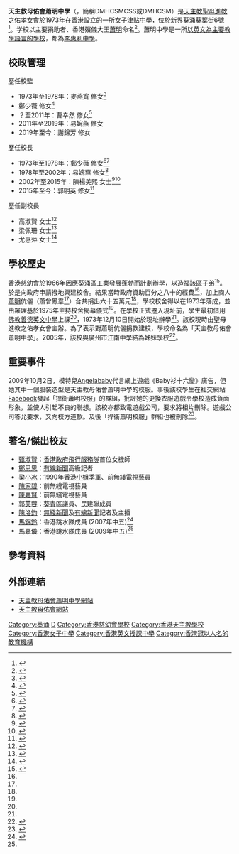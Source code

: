 {{NoteTA
|G1 = Unit
}}
{{Infobox school
| name = 天主教母佑會蕭明中學<br/>Daughters of Mary Help of Christians Siu Ming Catholic Secondary School
| nickname = DMHCSMCSS、DMHCSM
| logo = DMHCSMCSS Logo.jpg
| image = Daughters of Mary Help of Christians Siu Ming Catholic Secondary School.JPG
| motto = 純潔仁愛
| motto_translation = {{lang-en|Purity and Charity}}
| established = 1973年
| type = 政府津貼女子文法中學
| gender = [[單性別教育|女校]]
| religion = [[天主教|天主教]]
| school_sponsoring_body = [[母佑會|聖母進教之佑孝女會]]
| district = [[葵青區|葵青區]]
| superintendent = 謝錦芳修女
| principal = 郭明英修女
| area = 6,832平方米
| location = {{HKG}}[[新界|新界]][[葵涌|葵涌]]葵葉街6號
| house = 紅、黃、藍、綠<ref>{{cite news | title=蕭明中學陸運會 綠社膺總冠軍 | url=https://mmis.hkpl.gov.hk/coverpage/-/coverpage/view?_coverpage_WAR_mmisportalportlet_hsf=%E8%95%AD%E6%98%8E%E4%B8%AD%E5%AD%B8&_coverpage_WAR_mmisportalportlet_actual_q=%28%20verbatim_dc.collection%3A%28%22Old%5C%20HK%5C%20Newspapers%22%29%20%29%20AND+%28%20%28%20allTermsMandatory%3A%28true%29%20OR+all_dc.title%3A%28%E8%95%AD%E6%98%8E%E4%B8%AD%E5%AD%B8%29%20OR+all_dc.creator%3A%28%E8%95%AD%E6%98%8E%E4%B8%AD%E5%AD%B8%29%20OR+all_dc.contributor%3A%28%E8%95%AD%E6%98%8E%E4%B8%AD%E5%AD%B8%29%20OR+all_dc.subject%3A%28%E8%95%AD%E6%98%8E%E4%B8%AD%E5%AD%B8%29%20OR+fulltext%3A%28%E8%95%AD%E6%98%8E%E4%B8%AD%E5%AD%B8%29%20OR+all_dc.description%3A%28%E8%95%AD%E6%98%8E%E4%B8%AD%E5%AD%B8%29%20%29%20%29&_coverpage_WAR_mmisportalportlet_sort_field=score&p_r_p_-1078056564_c=QF757YsWv59H%2FuxqfBwEJJs6Y7ZWphlD&_coverpage_WAR_mmisportalportlet_o=51&_coverpage_WAR_mmisportalportlet_sort_order=desc | page=8 | publisher=華僑日報 | date=1988-10-27 | accessdate=2020-11-26 |quote= }}</ref>
| su = Harphosic
| website = {{url|http://dmhcsm.edu.hk/}}
| language = [[香港英文授課中學|英文]]
| telephone = {{tel|852|2424 1796}}
| fax = {{tel|852|2484 1434}}
}}

'''天主教母佑會蕭明中學'''（{{lang-en|Daughters of Mary Help of Christians Siu Ming Catholic Secondary School}}，簡稱DMHCSMCSS或DMHCSM）是[[天主教|天主教]][[母佑會|聖母進教之佑孝女會]]於1973年在[[香港|香港]]設立的一所女子[[津貼中學|津貼中學]]，位於[[新界|新界]][[葵涌|葵涌]][[葵葉街|葵葉街]]6號<ref name="蕭明中學">{{cite web|url=http://dmhcsm.edu.hk/cindex.html|title=天主教母佑會蕭明中學|publisher=[[天主教|天主教]][[母佑會|母佑會]]蕭明中學|accessdate=2009-05-17|archive-date=2021-04-29|archive-url=https://web.archive.org/web/20210429151518/http://dmhcsm.edu.hk/cindex.html|dead-url=no}}</ref>。学校以主要捐助者、香港殯儀大王[[蕭明_(1914年)|蕭明]]命名<ref>{{cite news | title=天主教母佑會在葵涌建校 蕭明中學在籌建中 蕭明慨捐五十萬元 | url=https://mmis.hkpl.gov.hk/coverpage/-/coverpage/view?_coverpage_WAR_mmisportalportlet_hsf=%E8%95%AD%E6%98%8E%E4%B8%AD%E5%AD%B8&_coverpage_WAR_mmisportalportlet_actual_q=%28%20verbatim_dc.collection%3A%28%22Old%5C%20HK%5C%20Newspapers%22%29%20%29%20AND+%28%20%28%20allTermsMandatory%3A%28true%29%20OR+all_dc.title%3A%28%E8%95%AD%E6%98%8E%E4%B8%AD%E5%AD%B8%29%20OR+all_dc.creator%3A%28%E8%95%AD%E6%98%8E%E4%B8%AD%E5%AD%B8%29%20OR+all_dc.contributor%3A%28%E8%95%AD%E6%98%8E%E4%B8%AD%E5%AD%B8%29%20OR+all_dc.subject%3A%28%E8%95%AD%E6%98%8E%E4%B8%AD%E5%AD%B8%29%20OR+fulltext%3A%28%E8%95%AD%E6%98%8E%E4%B8%AD%E5%AD%B8%29%20OR+all_dc.description%3A%28%E8%95%AD%E6%98%8E%E4%B8%AD%E5%AD%B8%29%20%29%20%29&_coverpage_WAR_mmisportalportlet_sort_field=score&p_r_p_-1078056564_c=QF757YsWv5%2F3zFhASdgu4UC3S0nrUmuc&_coverpage_WAR_mmisportalportlet_o=1&_coverpage_WAR_mmisportalportlet_sort_order=desc | page=9 | publisher=香港工商日報 | date=1973-02-15| accessdate=2020-11-26 |quote= }}</ref>。蕭明中學是一所[[香港英文授課中學|以英文為主要教學語言的學校]]，鄰為[[循道衞理聯合教會李惠利中學|李惠利中學]]。

==校政管理==
;歷任校監
*1973年至1978年：麥燕寬 修女<ref>{{cite news | title=母佑會蕭明中學 王澤長主持畢業 | url=https://mmis.hkpl.gov.hk/coverpage/-/coverpage/view?_coverpage_WAR_mmisportalportlet_hsf=%E8%95%AD%E6%98%8E%E4%B8%AD%E5%AD%B8&_coverpage_WAR_mmisportalportlet_actual_q=%28%20verbatim_dc.collection%3A%28%22Old%5C%20HK%5C%20Newspapers%22%29%20%29%20AND+%28%20%28%20allTermsMandatory%3A%28true%29%20OR+all_dc.title%3A%28%E8%95%AD%E6%98%8E%E4%B8%AD%E5%AD%B8%29%20OR+all_dc.creator%3A%28%E8%95%AD%E6%98%8E%E4%B8%AD%E5%AD%B8%29%20OR+all_dc.contributor%3A%28%E8%95%AD%E6%98%8E%E4%B8%AD%E5%AD%B8%29%20OR+all_dc.subject%3A%28%E8%95%AD%E6%98%8E%E4%B8%AD%E5%AD%B8%29%20OR+fulltext%3A%28%E8%95%AD%E6%98%8E%E4%B8%AD%E5%AD%B8%29%20OR+all_dc.description%3A%28%E8%95%AD%E6%98%8E%E4%B8%AD%E5%AD%B8%29%20%29%20%29&_coverpage_WAR_mmisportalportlet_sort_field=score&p_r_p_-1078056564_c=QF757YsWv5%2FYxWHIw1Z7kXCVyX6ojJFq&_coverpage_WAR_mmisportalportlet_o=25&_coverpage_WAR_mmisportalportlet_sort_order=desc| page=15 | publisher=華僑日報 | date=1986-07-04| accessdate=2020-11-26 |quote= }}</ref>
*鄭少薇 修女<ref>{{cite news | title=葵涌蕭明中學畢業 陳英麟主授憑 | url=https://mmis.hkpl.gov.hk/coverpage/-/coverpage/view?_coverpage_WAR_mmisportalportlet_hsf=%E8%95%AD%E6%98%8E%E4%B8%AD%E5%AD%B8&_coverpage_WAR_mmisportalportlet_actual_q=%28%20verbatim_dc.collection%3A%28%22Old%5C%20HK%5C%20Newspapers%22%29%20%29%20AND+%28%20%28%20allTermsMandatory%3A%28true%29%20OR+all_dc.title%3A%28%E8%95%AD%E6%98%8E%E4%B8%AD%E5%AD%B8%29%20OR+all_dc.creator%3A%28%E8%95%AD%E6%98%8E%E4%B8%AD%E5%AD%B8%29%20OR+all_dc.contributor%3A%28%E8%95%AD%E6%98%8E%E4%B8%AD%E5%AD%B8%29%20OR+all_dc.subject%3A%28%E8%95%AD%E6%98%8E%E4%B8%AD%E5%AD%B8%29%20OR+fulltext%3A%28%E8%95%AD%E6%98%8E%E4%B8%AD%E5%AD%B8%29%20OR+all_dc.description%3A%28%E8%95%AD%E6%98%8E%E4%B8%AD%E5%AD%B8%29%20%29%20%29&_coverpage_WAR_mmisportalportlet_sort_field=score&p_r_p_-1078056564_c=QF757YsWv58Sngm8Qm6Mny4tPG9SRW0d&_coverpage_WAR_mmisportalportlet_o=22&_coverpage_WAR_mmisportalportlet_sort_order=desc | page=16 | publisher=華僑日報 | date=1985-06-11| accessdate=2020-11-26 |quote= }}</ref>
*？至2011年：曹幸然 修女<ref>{{cite web |url=http://iis.dmhcsm.edu.hk/dmhcsm/hosting/info/04_newsletter/N0712F/slides/N0712P0203-orig.html |title=校訊第九期 |last= |first= |date=2007-12 |website= |publisher=天主教母佑會蕭明中學 |access-date=2020-11-26 |quote=}}</ref>
*2011年至2019年：易婉燕 修女
*2019年至今：謝錦芳 修女

;歷任校長
*1973年至1978年：鄭少薇 修女<ref>{{cite news | title=蕭明中學會考生成績優 何雅明榮獲ＯＢＥ勳銜 | url=https://mmis.hkpl.gov.hk/coverpage/-/coverpage/view?_coverpage_WAR_mmisportalportlet_hsf=%E8%95%AD%E6%98%8E%E4%B8%AD%E5%AD%B8&_coverpage_WAR_mmisportalportlet_actual_q=%28%20verbatim_dc.collection%3A%28%22Old%5C%20HK%5C%20Newspapers%22%29%20%29%20AND+%28%20%28%20allTermsMandatory%3A%28true%29%20OR+all_dc.title%3A%28%E8%95%AD%E6%98%8E%E4%B8%AD%E5%AD%B8%29%20OR+all_dc.creator%3A%28%E8%95%AD%E6%98%8E%E4%B8%AD%E5%AD%B8%29%20OR+all_dc.contributor%3A%28%E8%95%AD%E6%98%8E%E4%B8%AD%E5%AD%B8%29%20OR+all_dc.subject%3A%28%E8%95%AD%E6%98%8E%E4%B8%AD%E5%AD%B8%29%20OR+fulltext%3A%28%E8%95%AD%E6%98%8E%E4%B8%AD%E5%AD%B8%29%20OR+all_dc.description%3A%28%E8%95%AD%E6%98%8E%E4%B8%AD%E5%AD%B8%29%20%29%20%29&_coverpage_WAR_mmisportalportlet_sort_field=score&p_r_p_-1078056564_c=QF757YsWv590sfJGwue6of8K1F0j5k7w&_coverpage_WAR_mmisportalportlet_o=16&_coverpage_WAR_mmisportalportlet_sort_order=desc | page=15 | publisher=華僑日報 | date=1978-09-08| accessdate=2020-11-26 |quote= }}</ref><ref name="天主教母佑會 蕭明中學昨日校慶">{{cite news | title=天主教母佑會 蕭明中學昨日校慶 | url=https://mmis.hkpl.gov.hk/coverpage/-/coverpage/view?_coverpage_WAR_mmisportalportlet_hsf=%E8%95%AD%E6%98%8E%E4%B8%AD%E5%AD%B8&_coverpage_WAR_mmisportalportlet_actual_q=%28%20verbatim_dc.collection%3A%28%22Old%5C%20HK%5C%20Newspapers%22%29%20%29%20AND+%28%20%28%20allTermsMandatory%3A%28true%29%20OR+all_dc.title%3A%28%E8%95%AD%E6%98%8E%E4%B8%AD%E5%AD%B8%29%20OR+all_dc.creator%3A%28%E8%95%AD%E6%98%8E%E4%B8%AD%E5%AD%B8%29%20OR+all_dc.contributor%3A%28%E8%95%AD%E6%98%8E%E4%B8%AD%E5%AD%B8%29%20OR+all_dc.subject%3A%28%E8%95%AD%E6%98%8E%E4%B8%AD%E5%AD%B8%29%20OR+fulltext%3A%28%E8%95%AD%E6%98%8E%E4%B8%AD%E5%AD%B8%29%20OR+all_dc.description%3A%28%E8%95%AD%E6%98%8E%E4%B8%AD%E5%AD%B8%29%20%29%20%29&_coverpage_WAR_mmisportalportlet_sort_field=score&p_r_p_-1078056564_c=QF757YsWv59%2F9WIUSQ5l7wuiDnmETff8&_coverpage_WAR_mmisportalportlet_o=13&_coverpage_WAR_mmisportalportlet_sort_order=desc | page=7 | publisher=華僑日報 | date=1976-11-20 | accessdate=2020-11-26 |quote= }}</ref>
*1978年至2002年：易婉燕 修女<ref>{{cite web |url=https://issuu.com/kungkaopo-hkcatholicnews/docs/20151004___________________________ |title=母佑會修女易婉燕廖鳳娟發願周年專訪 |last= |first= |date=2015-10 |website= |publisher=公教報 |access-date=2020-11-28 |quote=}}</ref>
*2002年至2015年：陳楊美熙 女士<ref>{{cite web |url=http://www.hkjp.org/files/files/book/JP_2012_MAY_p07-09.pdf |title=訪問蕭明中學楊美熙校長 |last= |first= |date=2012-5 |website= |publisher=香港天主教正義和平委員會 |access-date=2020-11-26 |quote=}}</ref><ref>{{cite web |url=http://iis.dmhcsm.edu.hk/dmhcsm/pp/newsletter200807.pdf |title=校友會通訊 |last= |first= |date=2008-8 |website= |publisher=天主教母佑會蕭明中學校友會 |access-date=2020-11-26 |quote= |archive-date=2022-03-31 |archive-url=https://web.archive.org/web/20220331030745/http://iis.dmhcsm.edu.hk/dmhcsm/pp/newsletter200807.pdf }}</ref>
*2015年至今：郭明英 修女<ref>{{cite web |url=http://dmhcsm.edu.hk/new_principal_c.pdf |title=新任校長的話 |last= |first= |date=2015-09-16|website= |publisher=天主教母佑會蕭明中學 |access-date=2020-11-26 |quote=}}</ref>

;歷任副校長
*高淑賢 女士<ref>{{cite web |url=http://iis.dmhcsm.edu.hk/dmhcsm/hosting/info/04_newsletter/N0311F/slides/N0311P01.html |title=校訊（創刊號） |last= |first= |date=2003-11 |website= |publisher=天主教母佑會蕭明中學 |access-date=2020-11-26 |quote=}}</ref>
*梁佩珊 女士<ref>{{cite web |url=http://iis.dmhcsm.edu.hk/dmhcsm/hosting/info/04_newsletter/N1707F/Newsletter28.pdf |title=學校通訊第二十八期 |last= |first= |date=2017-7 |website= |publisher=天主教母佑會蕭明中學 |access-date=2020-11-28 |quote= |archive-date=2022-03-30 |archive-url=https://web.archive.org/web/20220330052043/http://iis.dmhcsm.edu.hk/dmhcsm/hosting/info/04_newsletter/N1707F/Newsletter28.pdf }}</ref>
*尤惠萍 女士<ref>{{cite web |url=http://iis.dmhcsm.edu.hk/dmhcsm/pp/newsletter201910.pdf |title=2019舊同學會會訊 |last= |first= |date=2019-10 |website= |publisher=天主教母佑會蕭明中學校友會  |access-date=2020-11-28 |quote=}}</ref>

==學校歷史==
香港慈幼會於1966年因應[[葵涌|葵涌]]區工業發展蓬勃而計劃辦學，以造福該區子弟<ref name="天主教蕭明中學 羅理基爵士揭幕">{{cite news | title=天主教蕭明中學 羅理基爵士揭幕 | url=https://mmis.hkpl.gov.hk/coverpage/-/coverpage/view?_coverpage_WAR_mmisportalportlet_hsf=%E8%95%AD%E6%98%8E%E4%B8%AD%E5%AD%B8&_coverpage_WAR_mmisportalportlet_actual_q=%28%20verbatim_dc.collection%3A%28%22Old%5C%20HK%5C%20Newspapers%22%29%20%29%20AND+%28%20%28%20allTermsMandatory%3A%28true%29%20OR+all_dc.title%3A%28%E8%95%AD%E6%98%8E%E4%B8%AD%E5%AD%B8%29%20OR+all_dc.creator%3A%28%E8%95%AD%E6%98%8E%E4%B8%AD%E5%AD%B8%29%20OR+all_dc.contributor%3A%28%E8%95%AD%E6%98%8E%E4%B8%AD%E5%AD%B8%29%20OR+all_dc.subject%3A%28%E8%95%AD%E6%98%8E%E4%B8%AD%E5%AD%B8%29%20OR+fulltext%3A%28%E8%95%AD%E6%98%8E%E4%B8%AD%E5%AD%B8%29%20OR+all_dc.description%3A%28%E8%95%AD%E6%98%8E%E4%B8%AD%E5%AD%B8%29%20%29%20%29&_coverpage_WAR_mmisportalportlet_sort_field=score&p_r_p_-1078056564_c=QF757YsWv58ICqkf4NaDXkC3S0nrUmuc&_coverpage_WAR_mmisportalportlet_o=2&_coverpage_WAR_mmisportalportlet_sort_order=desc | page=7 | publisher=香港工商日報 | date=1975-11-21 | accessdate=2020-11-26 |quote= }}</ref>。於是向政府申請撥地興建校舍。結果當時政府資助百分之八十的經費<ref name="天主教蕭明中學 羅理基爵士揭幕" />，加上商人[[蕭明_(1914年)|蕭明]]伉儷（蕭曾鳳羣<ref name="天主教母佑會 蕭明中學昨日校慶" />）合共捐出六十五萬元<ref name="天主教蕭明中學 羅理基爵士揭幕" />，學校校舍得以在1973年落成，並由[[羅理基_(醫生)|羅理基]]於1975年主持校舍揭幕儀式<ref name="天主教蕭明中學 羅理基爵士揭幕" />。在學校正式遷入現址前，學生最初借用[[佛教善德英文中學|佛教善德英文中學]]上課<ref name="天主教蕭明中學 羅理基爵士揭幕" />，1973年12月10日開始於現址辦學<ref name="天主教蕭明中學 羅理基爵士揭幕" />。該校現時由聖母進教之佑孝女會主辦。為了表示對蕭明伉儷捐款建校，學校命名為「天主教母佑會蕭明中學」。2005年，該校與廣州市江南中學結為姊妹學校<ref>{{cite web |url=http://iis.dmhcsm.edu.hk/dmhcsm/hosting/info/04_newsletter/N0605F/slides/N0605P12.html |title=校訊第六期 |last= |first= |date=2006-5 |website= |publisher=天主教母佑會蕭明中學 |access-date=2020-11-26 |quote=}}</ref>。

== 重要事件 ==
2009年10月2日，模特兒[[Angelababy|Angelababy]]代言網上遊戲《Baby衫十六變》廣告，但她其中一個服裝造型是天主教母佑會蕭明中學的校服。事後該校學生在社交網站[[Facebook|Facebook]]發起「捍衞蕭明校服」的群組，批評她的更換衣服遊戲令學校造成負面形象，並使人引起不良的聯想。該校亦都致電遊戲公司，要求將相片刪除。遊戲公司答允要求，又向校方道歉。及後「捍衞蕭明校服」群組也被刪除<ref>{{cite news | title=Baby校服誘惑逾千學生聲討 | url=http://www.orientaldaily.on.cc/cnt/entertainment/20091003/00282_001.html | page= | publisher=東方日報 | date=2009-10-03 | accessdate=2020-11-26 | quote= | archive-date=2016-08-12 | archive-url=https://web.archive.org/web/20160812004614/http://orientaldaily.on.cc/cnt/entertainment/20091003/00282_001.html | dead-url=no }}</ref>。

==著名/傑出校友==		
*[[甄淑賢|甄淑賢]]：[[香港政府飛行服務隊|香港政府飛行服務隊]]首位女機師	
*[[鄭思思|鄭思思]]：[[有線新聞|有線新聞]]高級記者	
*[[梁小冰|梁小冰]]：1990年[[香港小姐|香港小姐]]季軍、前無綫電視藝員	
*[[陳家碧|陳家碧]]：前無綫電視藝員	
*[[陳嘉賢|陳嘉賢]]：前無綫電視藝員	
*[[郭芙蓉|郭芙蓉]]：[[葵青|葵青]]區議員、民建聯成員
*[[陳洛鈞|陳洛鈞]]：[[無綫新聞|無綫新聞]]及[[有線新聞|有線新聞]]記者及主播
*[[馬錦鈴|馬錦鈴]]：香港跳水隊成員 (2007年中五)<ref name="通訊第三期">{{cite web |url=http://iis.dmhcsm.edu.hk/dmhcsm/hosting/info/04_newsletter/N0411F/slides/N0411P09.html |title=通訊第三期 |last= |first= |date=2004-11 |website= |publisher=天主教母佑會蕭明中學 |access-date=2020-11-26 |quote=}}</ref>	
*[[馬嘉儀|馬嘉儀]]：香港跳水隊成員 (2009年中五)<ref name="通訊第三期" />

==參考資料==
{{reflist|2}}

==外部連結==
*[http://dmhcsm.edu.hk/ 天主教母佑會蕭明中學網站] {{Wayback|url=http://dmhcsm.edu.hk/ |date=20210727095843 }}
*[http://www.cgfmanet.org/ 天主教母佑會網站] {{Wayback|url=http://www.cgfmanet.org/ |date=20210423043358 }}

{{香港慈幼會學校}}
{{香港天主教中學}}

[[Category:葵涌|Category:葵涌]]
[[Category:葵青區中學|D]]
[[Category:香港慈幼會學校|Category:香港慈幼會學校]]
[[Category:香港天主教學校|Category:香港天主教學校]]
[[Category:香港女子中學|Category:香港女子中學]]
[[Category:香港英文授課中學|Category:香港英文授課中學]]
[[Category:香港冠以人名的教育機構|Category:香港冠以人名的教育機構]]